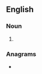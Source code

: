 ==English==

===Noun===
{{head|en|noun form}}

# {{plural of|animater|lang=en}}

===Anagrams===
* {{anagrams|en|a=aaeimnrst|antismear|marinates}}